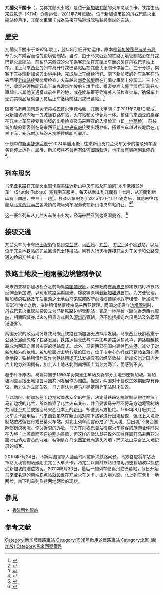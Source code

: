 {{Refimprove|time=2021-09-10T02:41:27+00:00}}
{{Infobox station
| style=KTM
| name          = {{sym|Keretapi Tanah Melayu Berhad Logo.svg|60px}} 兀兰火车关卡
|native_name =  Woodlands Train Checkpoint
| former        = 
| type          = [[KTM城际铁路|城际铁路]]车站
| linecolour = black
| image         = Woodlands Train Checkpoint.jpg
| image_size    = 250
| image_caption = 
| country       = {{SIN}}
| address       = [[新加坡|新加坡]][[兀兰|兀兰]]兀蘭平交道11號
| coordinates   = {{Coord|1|26|38|N|103|46|09|E|type:railwaystation_region:MY|display=inline,title}}
| line          = [[KTM城际铁路|地不佬接驳列车]]（Shuttle Tebrau）<ref>{{Cite web |url=https://intranet.ktmb.com.my/ktmb_ui/portal/left/151 |title=存档副本 |access-date=2018-01-10 |archive-url=https://web.archive.org/web/20180110174644/https://intranet.ktmb.com.my/ktmb_ui/portal/left/151 |archive-date=2018-01-10 |dead-url=yes }}</ref>
| other         = [[巴士|巴士]]
| structure     = [[地面车站|地面车站]]
| levels        = 
| platform      = 1个[[侧式站台|侧式站台]]
| tracks        = 2条
| exits         = 
| parking       = 无
| bicycle       = 
| opened        = {{Start date and age|1998|08|01}}
| electrified   = 
| rebulit       = 
| code          = 
| owned         = [[移民与关卡局|新加坡移民與關卡局]]
| operator      = {{MAS}}[[马来亚铁道|马来亚铁道]]
| system        = [[KTM城际铁路|KTM城际铁路]]
| service_hours = 
| last_train    = 
| ADA=
| web           =
[http://www.ktmb.com.my/ 马来亚铁道官方网站]
| services            = {{Adjacent stations
|system1=KTM Intercity
|line1=Shuttle Tebrau|left1=新山中央|right1=
}}
| other_services      = {{Adjacent stations
|system1=KTM
|line1=North South|left1=新山中央|right1=武吉知马
}}
| other_services_collapsible = 
| other_services_header = 旧有服务
| other_services2     = 
| other_services2_collapsible = 
| other_services2_header = 
}}
'''兀蘭火車關卡'''（{{lang-en|Woodlands Train Checkpoint}}，又称兀蘭火車站）是位于[[新加坡|新加坡]][[兀蘭|兀蘭]]的火车站及关卡，铁路由[[马来亚铁道|马来亚铁道]]（KTM）负责运营。2011年7月1日起，位于新加坡市区的[[丹戎巴葛火車總站|丹戎巴葛火車總站]]停用後，兀蘭火車關卡成為[[马来亚铁道城际铁路|马来亚铁道城际铁路]]最南端的车站。

== 歷史 ==
兀蘭火車關卡于1997年竣工，翌年8月1日开始运作，原本是[[新加坡|新加坡]][[移民与关卡局|移民与关卡局]]专为火车乘客而设的边境管制站。当时，由于马来西亚的铁路入境管制站设在丹戎巴葛火車總站，前往马来西亚的火车乘客无法在兀蘭上车而必须在丹戎巴葛站上车。北上马来西亚的列车离开丹戎巴葛站后在兀蘭火車關卡停留二、三十分钟，乘客下车办理新加坡的出境手续，完成后上车继续行程。南下新加坡的列车乘客在马来西亚[[新山站|新山站]]接受出境检查，火车越过[[新柔长堤|新柔长堤]]后在兀蘭火車關卡停留二、三十分钟，乘客必须携同行李下车办理新加坡的入境手续，乘客完成入境手续后可离开火車關卡以其他交通模式前往目的地，或在候车室等候海关人员检查火车，确保车上无违禁物品及偷渡人员后上车继续前往丹戎巴葛站。<ref name="Sinchew">{{cite news |title=新加坡‧搭火車往返新馬‧兀蘭上下車更省時省事 |url=http://news.sinchew.com.my/node/209439 |publisher=[[星洲日报|星洲日报]] |date=2011-06-22 |accessdate=2015-05-30 |archive-url=https://web.archive.org/web/20150530072925/http://news.sinchew.com.my/node/209439 |archive-date=2015-05-30 |dead-url=yes }}</ref>

随着马新两国同意关闭丹戎巴葛火車總站后，兀蘭火車關卡于2011年7月1日起成为新加坡境内唯一的[[城际铁路|城际铁路]]车站，火车站和关卡合为一体。前往马来西亚的乘客在兀兰上车前接受新加坡的出境检查及马来西亚的入境检查（即[[一地两检|一地两检]]）。前往新加坡的乘客则在马来西亚[[新山中央车站|新山中央车站]]接受出境检查，搭乘火车越过长堤后在兀兰下车，完成新加坡的入境手续后即可离开{{cn}}。

计划中的[[新柔捷運系統|新柔捷運系統]]于2024年启用後，往来新山及兀兰火车关卡的接驳列车服务将停止运作。屆時，新加坡將不會再有任何國鐵軌道，也不會有城際列車停靠<ref>{{cite news|title=新柔地铁系统 将在2024年底启用|url=http://www.channel8news.sg/news8/singapore/20170731-sg-meeting/3782042.html|publisher=新传媒8频道新闻|date=2017-07-31|accessdate=2017-07-31|archive-date=2018-08-10|archive-url=https://web.archive.org/web/20180810205540/https://www.channel8news.sg/news8/singapore/20170731-sg-meeting/3782042.html|dead-url=no}}</ref>。

==列车服务==
马来亚铁路在兀蘭火車關卡提供往返新山中央车站及兀蘭的“地不佬接驳列车”（Shuttle Tebrau）短程列车服务。每天从新山到兀蘭有十七趟，从兀蘭到新山有十四趟，共三十一趟<ref>{{cite news |title=地不佬短程火車13日起 增至31趟次 |url=http://johor.chinapress.com.my/20180210/%E5%9C%B0%E4%B8%8D%E4%BD%AC%E7%9F%AD%E7%A8%8B%E7%81%AB%E8%BB%8A13%E6%97%A5%E8%B5%B7-%E5%A2%9E%E8%87%B331%E8%B6%9F%E6%AC%A1/ |publisher=马来西亚中国报 |date=2018-02-10 |accessdate=2018-03-01 |archive-date=2019-11-08 |archive-url=https://web.archive.org/web/20191108212314/http://johor.chinapress.com.my/20180210/%e5%9c%b0%e4%b8%8d%e4%bd%ac%e7%9f%ad%e7%a8%8b%e7%81%ab%e8%bb%8a13%e6%97%a5%e8%b5%b7-%e5%a2%9e%e8%87%b331%e8%b6%9f%e6%ac%a1/ |dead-url=no }}</ref>。接驳火车服务于2015年7月1日开跑之后，其他来往兀蘭及[[马来西亚半岛|马来西亚半岛]]各城镇的城际列车服务改在新山中央车站终止。<ref>{{cite news |title=7月1日起增开7趟往返新山中央车站与兀兰火车站列车 |url=http://www.channel8news.sg/news8/world/20150616-wld-ktm/1918318.html |publisher=新传媒8频道新闻 |date=2015-06-16 |accessdate=2015-08-09 |archive-url=https://web.archive.org/web/20150923202306/http://www.channel8news.sg/news8/world/20150616-wld-ktm/1918318.html |archive-date=2015-09-23 |dead-url=yes }}</ref><ref>{{cite news |title=新山兀兰短程火车7月正式开跑 |url=http://ch.therakyatpost.com/%E8%B4%A2%E7%BB%8F%E9%80%8F%E8%A7%86/2015/06/16/%E6%96%B0%E5%B1%B1%E5%85%80%E5%85%B0%E7%9F%AD%E7%A8%8B%E7%81%AB%E8%BD%A67%E6%9C%88%E6%AD%A3%E5%BC%8F%E5%BC%80%E8%B7%91/ |publisher=人民邮报 |date=2015-06-16 |accessdate=2015-08-09 }}{{Dead link|date=2019年11月 |bot=InternetArchiveBot |fix-attempted=yes }}</ref>

{{link-en|亚洲东方快车|Eastern and Oriental Express}}这一豪华列车从兀兰火车关卡出发，经马来西亚到达泰国曼谷。
<ref>{{cite web|title=亚洲东方快车 Eastern and Oriental Express|url=https://www.belmond.com/trains/asia/eastern-and-oriental-express/|accessdate=2020-12-04|archive-date=2020-11-13|archive-url=https://web.archive.org/web/20201113020149/https://www.belmond.com/trains/asia/eastern-and-oriental-express/|dead-url=no}}</ref>

== 接驳交通 ==
兀兰火车关卡有[[新加坡巴士服务|巴士服务]]衔接到[[克兰芝地铁站|克兰芝]]、[[马西岭地铁站|马西岭]]、[[兀兰地铁站|兀兰]]、 [[兀兰北地铁站|兀兰北]]4个[[新加坡地铁|地铁]]站，以及位于兀兰地铁站的兀兰区域巴士转换站。另有人行天桥连接兀兰火车关卡和公路交通边检的兀兰关卡。

==铁路土地及[[一地兩檢|一地兩檢]]边境管制争议==
马来西亚和新加坡独立之前均属[[英国|英国]][[殖民地|殖民地]]，英殖政府在[[马来亚|马来亚]]修建铁路时将铁路延伸至新加坡，以利用铁路运输锡米、橡胶等原料到[[新加坡港|新加坡港]]出口。为方便管理，新加坡的铁路及车站坐落之土地由[[马来联邦|马来联邦]]政府向[[海峡殖民地|海峡殖民地]]政府租借。新加坡于1965年独立之后，铁路租借地继续由马来西亚管理。两国之间设立[[边境管制|边境管制]]时，[[丹戎巴葛火車總站|丹戎巴葛火車總站]]被设立为[[马来西亚－新加坡边界|马新铁路边境]]管制站，實施[[一地两检|一地两检]]（類似[[香港西九龍站|香港西九龍站]]，相關區域亦以永久租賃方式劃入[[深圳市|深圳市]]管轄，但不包括指定六項民法及名義深港邊界）。

两国分家的政治现况导致马来亚铁路在新加坡无法持续发展。马来西亚长期着重于公路发展而忽略了铁路发展，铁路运输无法与时并进与道路运输竞争，道路超越铁路成为两国之间最主要的运输模式。此外，马来西亚在国内建设[[巴生港|巴生港]]，减少了对新加坡港的依赖。新加坡面对土地有限的压力，位于市中心的丹戎巴葛站坐落在黄金地段，铁路租借地仅作为铁路用途无法发掘应有的经济效益。新加坡也对国内大片土地为外国拥有，加上该土地从北到南将国土划分为两半，而感到不安。

基于种种原因，马新两国于1990年协商搬迁车站及将部分土地归还新加坡，新加坡同意另拨出地段由两国共同发展作为赔偿。但是，两国对于协议生效期限存有异议，新方认为立即生效，马方则认为待马方确定搬迁车站时才生效。

与此同时，新加坡基于边境及國家安全的考量，决定将铁路边境管制站搬迁至位于马新边境的兀兰，所以修建了兀兰火车关卡，并且要求马来西亚将马方边境管制站共同迁至兀兰或搬回马来西亚本土的[[新山|新山]]，却遭到马方拒绝。1998年8月1日兀兰火车关卡启用后，马来西亚虽然在新山站对南下旅客进行出境检查，但北上入境管制站依然留在丹戎巴葛火车站，对北上列车而言形成了“先入境、后出境”不符合国际惯例的状况。作为折衷的办法，马方在丹戎巴葛站检查火车旅客的旅游证件时只在入境卡上盖章而不在[[护照|护照]]内盖章，但这样的做法却导致外国旅客离开马来西亚时面对出境处官员的刁难，特别是在马来西亚境内遗失入境卡而无法出示合法入境记录的旅客。

2010年5月24日，马新两国领导人会面时同意解决铁路问题，马方答应将车站及铁路入境管制站搬迁至兀兰火车关卡，将兀兰以南的铁路租借地归还新加坡以及接受新加坡的赔偿方案。2011年6月30日，最后一趟列车驶离丹戎巴葛站，翌日开始马来亚铁道的南端终点站就设置在兀兰火车关卡。出入境方面，北上列车恢复一地两检，南下列车则维持两地两检的现状。

==參見==
* [[香港西九龍站|香港西九龍站]]

==参考文献==
{{Portal box|马来西亚|新加坡|铁路}}
{{Reflist}}

{{马来亚铁道西海岸线}}

[[Category:新加坡鐵路車站|Category:新加坡鐵路車站]]
[[Category:1998年啟用的鐵路車站|Category:1998年啟用的鐵路車站]]
[[Category:北区_(新加坡)|Category:北区 (新加坡)]]
[[Category:馬來西亞鐵路|Category:馬來西亞鐵路]]